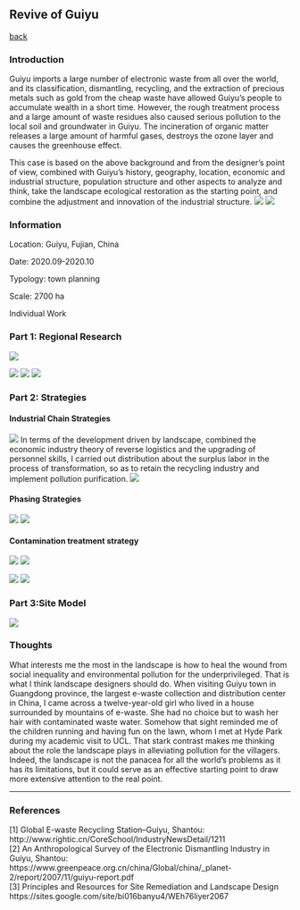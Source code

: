 ## Revive of Guiyu

[back](https://xingezhang.netlify.app/)

### Introduction

Guiyu imports a large number of electronic waste from all over the world, and its classification, dismantling, recycling, and the extraction of precious metals such as gold from the cheap waste have allowed Guiyu's people to accumulate wealth in a short time. However, the rough treatment process and a large amount of waste residues also caused serious pollution to the local soil and groundwater in Guiyu. The incineration of organic matter releases a large amount of harmful gases, destroys the ozone layer and causes the greenhouse effect.

This case is based on the above background and from the designer’s point of view, combined with Guiyu’s history, geography, location, economic and industrial structure, population structure and other aspects to analyze and think, take the landscape ecological restoration as the starting point, and combine the adjustment and innovation of the industrial structure. 
<img src="images/food/1.png.jpg?raw=true"/>
<img src="images/guiyu/14.jpg?raw=true"/>

### Information

Location: Guiyu, Fujian, China

Date: 2020.09-2020.10

Typology: town  planning

Scale: 2700 ha

Individual Work

### Part 1: Regional Research
<img src="images/food/1.png.jpg?raw=true"/>

<img src="images/guiyu/16.jpg?raw=true"/>
<img src="images/guiyu/17.jpg?raw=true"/>
<img src="images/food/1.png.jpg?raw=true"/>

### Part 2: Strategies

#### Industrial Chain Strategies
<img src="images/guiyu/18.jpg?raw=true"/>
In terms of the development driven by landscape, combined the economic industry theory of reverse logistics and the upgrading of personnel skills, I carried out distribution about the surplus labor in the process of transformation, so as to retain the recycling industry and implement pollution purification.
<img src="images/food/1.png.jpg?raw=true"/>

#### Phasing Strategies

<img src="images/guiyu/19.jpg?raw=true"/>
<img src="images/food/1.png.jpg?raw=true"/>

####  Contamination treatment strategy
<img src="images/guiyu/110.jpg?raw=true"/>
<img src="images/guiyu/112.jpg?raw=true"/>

<img src="images/food/1.png.jpg?raw=true"/>
<img src="images/food/1.png.jpg?raw=true"/>

### Part 3:Site Model
<img src="images/guiyu/113.jpg?raw=true"/>

### Thoughts

What interests me the most in the landscape is how to heal the wound from social inequality and environmental pollution for the underprivileged. That is what I think landscape designers should do. When visiting Guiyu town in Guangdong province, the largest e-waste collection and distribution center in China, I came across a twelve-year-old girl who lived in a house surrounded by mountains of e-waste. She had no choice but to wash her hair with contaminated waste water. Somehow that sight reminded me of the children running and having fun on the lawn, whom I met at Hyde Park during my academic visit to UCL. That stark contrast makes me thinking about the role the landscape plays in alleviating pollution for the villagers. Indeed, the landscape is not the panacea for all the world's problems as it has its limitations, but it could serve as an effective starting point to draw more extensive attention to the real point. 


___

### References

[1] Global E-waste Recycling Station--Guiyu, Shantou: http://www.rightic.cn/CoreSchool/IndustryNewsDetail/1211
<br>[2] An Anthropological Survey of the Electronic Dismantling Industry in Guiyu, Shantou: https://www.greenpeace.org.cn/china/Global/china/_planet-2/report/2007/11/guiyu-report.pdf
<br>[3] Principles and Resources for Site Remediation and Landscape Design https://sites.google.com/site/bi016banyu4/WEh76liyer2067
